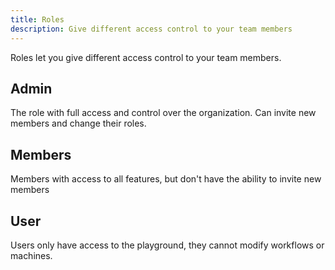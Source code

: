 ```yaml
---
title: Roles
description: Give different access control to your team members
---
```


Roles let you give different access control to your team members.

## Admin

The role with full access and control over the organization. Can invite new members and change their roles.

## Members

Members with access to all features, but don't have the ability to invite new members

## User

Users only have access to the playground, they cannot modify workflows or machines.
